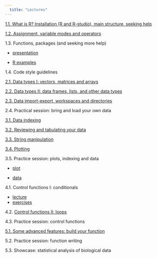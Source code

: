 ```yaml
---
  title: "Lectures"
---
```


[1.1. What is R? Installation (R and R-studio), main structure, seeking help](https://phenoevo.github.io/Intro2R/lectures/1.1. Overview&Intro.pdf)

[1.2. Assignment, variable modes and operators](https://phenoevo.github.io/Intro2R/lectures/1.2_Assignment_variables_modes_operators.html)

1.3. Functions, packages (and seeking more help)

  + [presentation](https://phenoevo.github.io/Intro2R/lectures/1.3_Functions and packages.pdf)
  
  + [R examples](https://phenoevo.github.io/Intro2R/lectures/1.3_Functions-and-packages.html)

1.4. Code style guidelines

[2.1. Data types I: vectors, matrices and arrays](https://phenoevo.github.io/Intro2R/lectures/2.1_Vectors_matrices_arrays.html)

[2.2. Data types II: data frames, lists, and other data types](https://phenoevo.github.io/Intro2R/lectures/2.2_datatypesII.html)


[2.3. Data import-export, workspaces and directories](https://phenoevo.github.io/Intro2R/lectures/2.3_Import_Export_Workspaces.html)

2.4. Practical session: bring and load your own data


[3.1. Data indexing](https://phenoevo.github.io/Intro2R/lectures/3.1_Data-indexing.html)

[3.2. Reviewing and tabulating your data](https://phenoevo.github.io/Intro2R/lectures/3.2_reviewing.html)

[3.3. String manipulation](https://phenoevo.github.io/Intro2R/lectures/3.3_String_manipulation.html)

[3.4. Plotting](https://phenoevo.github.io/Intro2R/lectures/3.4_Plotting.html)

3.5. Practice session: plots, indexing and data

  + [plot](https://phenoevo.github.io/Intro2R/lectures/3.5_Example1.pdf)
  
  + [data](https://phenoevo.github.io/Intro2R/lectures/3.5_Example1.txt)


4.1. Control functions I: conditionals

  + [lecture](https://phenoevo.github.io/Intro2R/lectures/4.1_Conditionals.html) 
  + [exercises](https://phenoevo.github.io/Intro2R/lectures/4.1_Conditionals_Exercises.pdf)

4.2. [Control functions II: loops](https://phenoevo.github.io/Intro2R/lectures/4.2_loops.html)

4.3. Practice session: control functions


[5.1. Some advanced features: build your function](https://phenoevo.github.io/Intro2R/lectures/5.1_Building_Functions_Exercises.pdf)

5.2. Practice session: function writing

5.3. Showcase: statistical analysis of biological data
 

